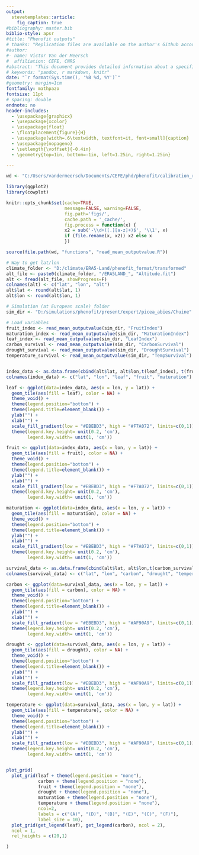 ```yaml
---
output: 
  stevetemplates::article:
    fig_caption: true
#bibliography: master.bib
biblio-style: apsr
#title: "Phenofit outputs"
# thanks: "Replication files are available on the author's Github account (http://github.com/svmiller). **Current version**: `r format(Sys.time(), '%B %d, %Y')`; **Corresponding author**: svmille@clemson.edu."
#author:
#- name: Victor Van der Meersch
#  affiliation: CEFE, CNRS
#abstract: "This document provides detailed information about a specific calibration run, including CMA-ES algorithm performance and model outputs. "
# keywords: "pandoc, r markdown, knitr"
date: "`r format(Sys.time(), '%B %d, %Y')`"
#geometry: margin=1cm
fontfamily: mathpazo
fontsize: 11pt
# spacing: double
endnote: no
header-includes:
  - \usepackage{graphicx}
  - \usepackage{xcolor}
  - \usepackage{float}
  - \floatplacement{figure}{H}
  - \usepackage[width=.6\textwidth, textfont=it, font=small]{caption}
  - \usepackage{nopageno}
  - \setlength{\voffset}{-0.4in}
  - \geometry{top=1in, bottom=-1in, left=1.25in, right=1.25in}

---
```


```r
wd <- "C:/Users/vandermeersch/Documents/CEFE/phd/phenofit/calibration_report"

library(ggplot2)
library(cowplot)

knitr::opts_chunk$set(cache=TRUE,
                      message=FALSE, warning=FALSE,
                      fig.path='figs/',
                      cache.path = '_cache/',
                      fig.process = function(x) {
                      x2 = sub('-\\d+([.][a-z]+)$', '\\1', x)
                      if (file.rename(x, x2)) x2 else x
                      })

source(file.path(wd, "functions", "read_mean_outputvalue.R"))

# Way to get lat/lon
climate_folder <- "D:/climate/ERA5-Land/phenofit_format/transformed"
alt_file <- paste0(climate_folder, "/ERA5LAND_", "Altitude.fit")
alt <- fread(alt_file, showProgress=F)
colnames(alt) <- c("lat", "lon", "alt")
alt$lat <- round(alt$lat, 1)
alt$lon <- round(alt$lon, 1)

```

```r
# Simulation (at European scale) folder
sim_dir <- "D:/simulations/phenofit/present/expert/picea_abies/Chuine"

# Load variables
fruit_index <- read_mean_outputvalue(sim_dir, "FruitIndex")
maturation_index <- read_mean_outputvalue(sim_dir, "MaturationIndex")
leaf_index <- read_mean_outputvalue(sim_dir, "LeafIndex")
carbon_survival <- read_mean_outputvalue(sim_dir, "CarbonSurvival")
drought_survival <- read_mean_outputvalue(sim_dir, "DroughtSurvival")
temperature_survival <- read_mean_outputvalue(sim_dir, "TempSurvival")



```


```r
index_data <- as.data.frame(cbind(alt$lat, alt$lon,t(leaf_index), t(fruit_index), t(maturation_index)))
colnames(index_data) <- c("lat", "lon", "leaf", "fruit", "maturation")

leaf <- ggplot(data=index_data, aes(x = lon, y = lat)) + 
  geom_tile(aes(fill = leaf), color = NA) +
  theme_void() +
  theme(legend.position="bottom") +
  theme(legend.title=element_blank()) +
  ylab("") +
  xlab("") +
  scale_fill_gradient(low = "#EBEBD3", high = "#F7A072", limits=c(0,1)) +
  theme(legend.key.height= unit(0.2, 'cm'),
        legend.key.width= unit(1, 'cm'))

fruit <- ggplot(data=index_data, aes(x = lon, y = lat)) + 
  geom_tile(aes(fill = fruit), color = NA) +
  theme_void() +
  theme(legend.position="bottom") +
  theme(legend.title=element_blank()) +
  ylab("") +
  xlab("") +
  scale_fill_gradient(low = "#EBEBD3", high = "#F7A072", limits=c(0,1)) +
  theme(legend.key.height= unit(0.2, 'cm'),
        legend.key.width= unit(1, 'cm'))

maturation <- ggplot(data=index_data, aes(x = lon, y = lat)) + 
  geom_tile(aes(fill = maturation), color = NA) +
  theme_void() +
  theme(legend.position="bottom") +
  theme(legend.title=element_blank()) +
  ylab("") +
  xlab("") +
  scale_fill_gradient(low = "#EBEBD3", high = "#F7A072", limits=c(0,1)) +
  theme(legend.key.height= unit(0.2, 'cm'),
        legend.key.width= unit(1, 'cm'))

survival_data <- as.data.frame(cbind(alt$lat, alt$lon,t(carbon_survival), t(drought_survival), t(temperature_survival)))
colnames(survival_data) <- c("lat", "lon", "carbon", "drought", "temperature")

carbon <- ggplot(data=survival_data, aes(x = lon, y = lat)) + 
  geom_tile(aes(fill = carbon), color = NA) +
  theme_void() +
  theme(legend.position="bottom") +
  theme(legend.title=element_blank()) +
  ylab("") +
  xlab("") +
  scale_fill_gradient(low = "#EBEBD3", high = "#AF90A9", limits=c(0,1)) +
  theme(legend.key.height= unit(0.2, 'cm'),
        legend.key.width= unit(1, 'cm'))

drought <- ggplot(data=survival_data, aes(x = lon, y = lat)) + 
  geom_tile(aes(fill = drought), color = NA) +
  theme_void() +
  theme(legend.position="bottom") +
  theme(legend.title=element_blank()) +
  ylab("") +
  xlab("") +
  scale_fill_gradient(low = "#EBEBD3", high = "#AF90A9", limits=c(0,1)) +
  theme(legend.key.height= unit(0.2, 'cm'),
        legend.key.width= unit(1, 'cm'))

temperature <- ggplot(data=survival_data, aes(x = lon, y = lat)) + 
  geom_tile(aes(fill = temperature), color = NA) +
  theme_void() +
  theme(legend.position="bottom") +
  theme(legend.title=element_blank()) +
  ylab("") +
  xlab("") +
  scale_fill_gradient(low = "#EBEBD3", high = "#AF90A9", limits=c(0,1)) +
  theme(legend.key.height= unit(0.2, 'cm'),
        legend.key.width= unit(1, 'cm'))


plot_grid(
  plot_grid(leaf + theme(legend.position = "none"),
            carbon + theme(legend.position = "none"),
            fruit + theme(legend.position = "none"),
            drought + theme(legend.position = "none"), 
            maturation + theme(legend.position = "none"),
            temperature + theme(legend.position = "none"),
            ncol=2,
            labels = c("(A)", "(D)", "(B)", "(E)", "(C)", "(F)"),
            label_size = 10),
  plot_grid(get_legend(leaf), get_legend(carbon), ncol = 2),
  ncol = 1,
  rel_heights = c(20,1)

)

```





<!--
# References
\setlength{\parindent}{-0.2in}
\setlength{\leftskip}{0.2in}
\setlength{\parskip}{8pt}
\vspace*{-0.2in}
\noindent
-->
